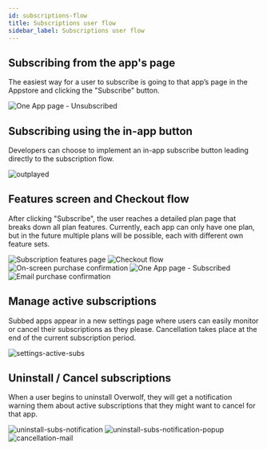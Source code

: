 ```yaml
---
id: subscriptions-flow
title: Subscriptions user flow
sidebar_label: Subscriptions user flow
---
```


## Subscribing from the app's page

The easiest way for a user to subscribe is going to that app’s page in the Appstore and clicking the "Subscribe" button.

<ImageBoxModal>
  <img src={require('../assets/subs-user-flow/one-app.jpg').default} alt="One App page - Unsubscribed" />
</ImageBoxModal>

## Subscribing using the in-app button

Developers can choose to implement an in-app subscribe button leading directly to the subscription flow.

<ImageBoxModal>
  <img src={require('../assets/subs-user-flow/outplayed.jpg').default} alt="outplayed" />
</ImageBoxModal>

## Features screen and Checkout flow

After clicking "Subscribe", the user reaches a detailed plan page that breaks down all plan features.
Currently, each app can only have one plan, but in the future multiple plans will be possible, each with different own feature sets.

<ImageSlider>
  <img src={require('../assets/subs-user-flow/features.jpg').default} alt="Subscription features page" />
  <img src={require('../assets/subs-user-flow/payments.jpg').default} alt="Checkout flow" />
  <img src={require('../assets/subs-user-flow/receipt.jpg').default} alt="On-screen purchase confirmation" />
  <img src={require('../assets/subs-user-flow/one-app-subscribed.jpg').default} alt="One App page - Subscribed" />
  <img src={require('../assets/subs-user-flow/subscription-mail.jpg').default} alt="Email purchase confirmation" />
</ImageSlider>

## Manage active subscriptions

Subbed apps appear in a new settings page where users can easily monitor or cancel their subscriptions as they please. Cancellation takes place at the end of the current subscription period.

<ImageBoxModal>
  <img src={require('../assets/subs-user-flow/settings-active-subs.jpg').default} alt="settings-active-subs" />
</ImageBoxModal>


## Uninstall / Cancel subscriptions

When a user begins to uninstall Overwolf, they will get a notification warning them about active subscriptions that they might want to cancel for that app.

<ImageSlider miniSlides={true}>
  <img src={require('../assets/subs-user-flow/uninstall-subs-notification.jpg').default} alt="uninstall-subs-notification" />
  <img src={require('../assets/subs-user-flow/uninstall-subs-notification-popup.jpg').default} alt="uninstall-subs-notification-popup" />
  <img src={require('../assets/subs-user-flow/cancellation-mail.jpg').default} alt="cancellation-mail" />
</ImageSlider>

